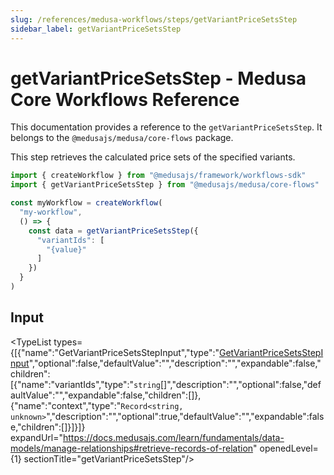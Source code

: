 ```yaml
---
slug: /references/medusa-workflows/steps/getVariantPriceSetsStep
sidebar_label: getVariantPriceSetsStep
---
```



# getVariantPriceSetsStep - Medusa Core Workflows Reference

This documentation provides a reference to the `getVariantPriceSetsStep`. It belongs to the `@medusajs/medusa/core-flows` package.

This step retrieves the calculated price sets of the specified variants.

```ts title="src/workflows/my-workflow.ts"
import { createWorkflow } from "@medusajs/framework/workflows-sdk"
import { getVariantPriceSetsStep } from "@medusajs/medusa/core-flows"

const myWorkflow = createWorkflow(
  "my-workflow",
  () => {
    const data = getVariantPriceSetsStep({
      "variantIds": [
        "{value}"
      ]
    })
  }
)
```
  

## Input

<TypeList types={[{"name":"GetVariantPriceSetsStepInput","type":"[GetVariantPriceSetsStepInput](../../../../interfaces/core_flows.GetVariantPriceSetsStepInput/page.mdx)","optional":false,"defaultValue":"","description":"","expandable":false,"children":[{"name":"variantIds","type":"`string`[]","description":"","optional":false,"defaultValue":"","expandable":false,"children":[]},{"name":"context","type":"`Record<string, unknown>`","description":"","optional":true,"defaultValue":"","expandable":false,"children":[]}]}]} expandUrl="https://docs.medusajs.com/learn/fundamentals/data-models/manage-relationships#retrieve-records-of-relation" openedLevel={1} sectionTitle="getVariantPriceSetsStep"/>
